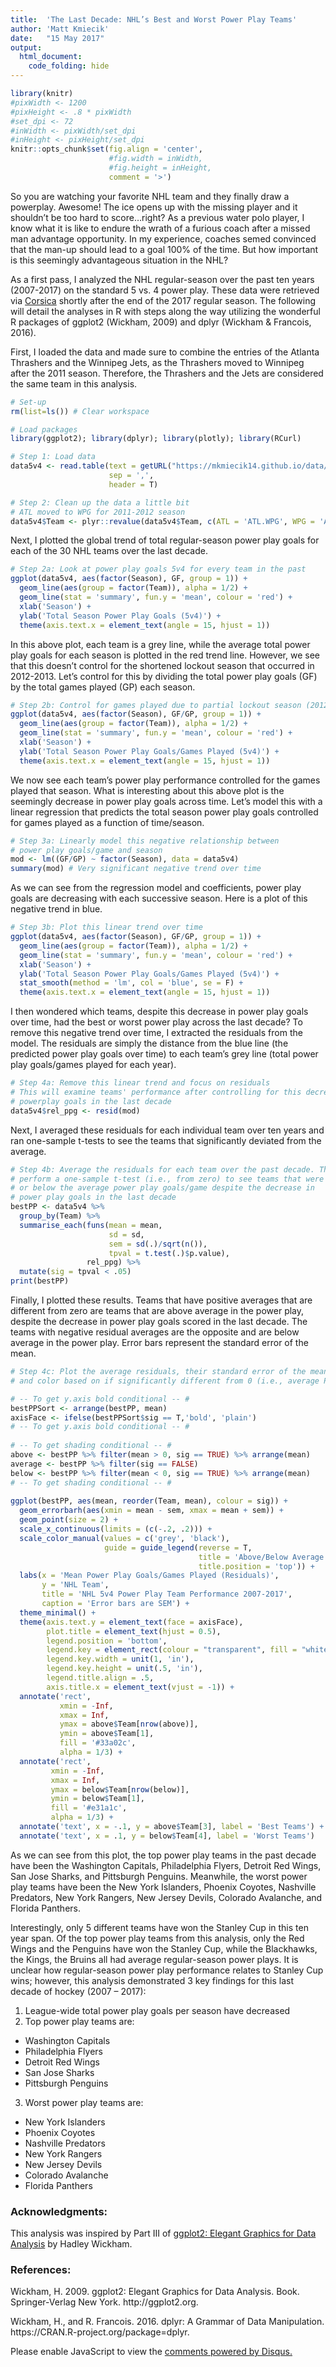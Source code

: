 ```yaml
---
title:  'The Last Decade: NHL’s Best and Worst Power Play Teams'
author: 'Matt Kmiecik'
date:   "15 May 2017"
output: 
  html_document:
    code_folding: hide
---
```


```r
library(knitr)
#pixWidth <- 1200
#pixHeight <- .8 * pixWidth
#set_dpi <- 72
#inWidth <- pixWidth/set_dpi
#inHeight <- pixHeight/set_dpi
knitr::opts_chunk$set(fig.align = 'center', 
                      #fig.width = inWidth, 
                      #fig.height = inHeight,
                      comment = '>')
``` 

So you are watching your favorite NHL team and they finally draw a powerplay. Awesome! The ice opens up with the missing player and it shouldn't be too hard to score...right? As a previous water polo player, I know what it is like to endure the wrath of a furious coach after a missed man advantage opportunity. In my experience, coaches semed convinced that the man-up should lead to a goal 100% of the time. But how important is this seemingly advantageous situation in the NHL?  

As a first pass, I analyzed the NHL regular-season over the past ten years (2007-2017) on the standard 5 vs. 4 power play.  These data were retrieved via [Corsica](http://www.corsica.hockey/teams/) shortly after the end of the 2017 regular season.  The following will detail the analyses in R with steps along the way utilizing the wonderful R packages of ggplot2 (Wickham, 2009) and dplyr (Wickham & Francois, 2016).  

First, I loaded the data and made sure to combine the entries of the Atlanta Thrashers and the Winnipeg Jets, as the Thrashers moved to Winnipeg after the 2011 season. Therefore, the Thrashers and the Jets are considered the same team in this analysis.  

```r
# Set-up
rm(list=ls()) # Clear workspace

# Load packages
library(ggplot2); library(dplyr); library(plotly); library(RCurl)

# Step 1: Load data
data5v4 <- read.table(text = getURL("https://mkmiecik14.github.io/data/corsicaData_5v4.csv"),
                      sep = ',',
                      header = T)

# Step 2: Clean up the data a little bit
# ATL moved to WPG for 2011-2012 season
data5v4$Team <- plyr::revalue(data5v4$Team, c(ATL = 'ATL.WPG', WPG = 'ATL.WPG'))
```

Next, I plotted the global trend of total regular-season power play goals for each of the 30 NHL teams over the last decade.

```r
# Step 2a: Look at power play goals 5v4 for every team in the past 
ggplot(data5v4, aes(factor(Season), GF, group = 1)) +
  geom_line(aes(group = factor(Team)), alpha = 1/2) + 
  geom_line(stat = 'summary', fun.y = 'mean', colour = 'red') +
  xlab('Season') +
  ylab('Total Season Power Play Goals (5v4)') +
  theme(axis.text.x = element_text(angle = 15, hjust = 1))
```

In this above plot, each team is a grey line, while the average total power play goals for each season is plotted in the red trend line.  However, we see that this doesn’t control for the shortened lockout season that occurred in 2012-2013.  Let’s control for this by dividing the total power play goals (GF) by the total games played (GP) each season.

```r
# Step 2b: Control for games played due to partial lockout season (2012-2013)
ggplot(data5v4, aes(factor(Season), GF/GP, group = 1)) +
  geom_line(aes(group = factor(Team)), alpha = 1/2) + 
  geom_line(stat = 'summary', fun.y = 'mean', colour = 'red') +
  xlab('Season') +
  ylab('Total Season Power Play Goals/Games Played (5v4)') +
  theme(axis.text.x = element_text(angle = 15, hjust = 1))
```

We now see each team’s power play performance controlled for the games played that season.  What is interesting about this above plot is the seemingly decrease in power play goals across time.  Let’s model this with a linear regression that predicts the total season power play goals controlled for games played as a function of time/season.
  
```r
# Step 3a: Linearly model this negative relationship between 
# power play goals/game and season
mod <- lm((GF/GP) ~ factor(Season), data = data5v4)
summary(mod) # Very significant negative trend over time
```

As we can see from the regression model and coefficients, power play goals are decreasing with each successive season. Here is a plot of this negative trend in blue.

```r
# Step 3b: Plot this linear trend over time
ggplot(data5v4, aes(factor(Season), GF/GP, group = 1)) +
  geom_line(aes(group = factor(Team)), alpha = 1/2) + 
  geom_line(stat = 'summary', fun.y = 'mean', colour = 'red') +
  xlab('Season') +
  ylab('Total Season Power Play Goals/Games Played (5v4)') +
  stat_smooth(method = 'lm', col = 'blue', se = F) +
  theme(axis.text.x = element_text(angle = 15, hjust = 1))
```

I then wondered which teams, despite this decrease in power play goals over time, had the best or worst power play across the last decade?  To remove this negative trend over time, I extracted the residuals from the model. The residuals are simply the distance from the blue line (the predicted power play goals over time) to each team’s grey line (total power play goals/games played for each year).

```r
# Step 4a: Remove this linear trend and focus on residuals
# This will examine teams' performance after controlling for this decrease in
# powerplay goals in the last decade
data5v4$rel_ppg <- resid(mod)
```

Next, I averaged these residuals for each individual team over ten years and ran one-sample t-tests to see the teams that significantly deviated from the average.  

```r
# Step 4b: Average the residuals for each team over the past decade. Then,
# perform a one-sample t-test (i.e., from zero) to see teams that were above
# or below the average power play goals/game despite the decrease in 
# power play goals in the last decade  
bestPP <- data5v4 %>% 
  group_by(Team) %>% 
  summarise_each(funs(mean = mean,  
                      sd = sd,
                      sem = sd(.)/sqrt(n()),
                      tpval = t.test(.)$p.value),
                 rel_ppg) %>%
  mutate(sig = tpval < .05)
print(bestPP)
```

Finally, I plotted these results. Teams that have positive averages that are different from zero are teams that are above average in the power play, despite the decrease in power play goals scored in the last decade.  The teams with negative residual averages are the opposite and are below average in the power play. Error bars represent the standard error of the mean.

```r
# Step 4c: Plot the average residuals, their standard error of the mean,
# and color based on if significantly different from 0 (i.e., average PPG/Game)

# -- To get y.axis bold conditional -- # 
bestPPSort <- arrange(bestPP, mean)                       
axisFace <- ifelse(bestPPSort$sig == T,'bold', 'plain')
# -- To get y.axis bold conditional -- #
  
# -- To get shading conditional -- #
above <- bestPP %>% filter(mean > 0, sig == TRUE) %>% arrange(mean)
average <- bestPP %>% filter(sig == FALSE)
below <- bestPP %>% filter(mean < 0, sig == TRUE) %>% arrange(mean)
# -- To get shading conditional -- #
  
ggplot(bestPP, aes(mean, reorder(Team, mean), colour = sig)) +
  geom_errorbarh(aes(xmin = mean - sem, xmax = mean + sem)) +
  geom_point(size = 2) +
  scale_x_continuous(limits = (c(-.2, .2))) +
  scale_color_manual(values = c('grey', 'black'),
                     guide = guide_legend(reverse = T,
                                          title = 'Above/Below Average',
                                          title.position = 'top')) +
  labs(x = 'Mean Power Play Goals/Games Played (Residuals)',
       y = 'NHL Team',
       title = 'NHL 5v4 Power Play Team Performance 2007-2017',
       caption = 'Error bars are SEM') +
  theme_minimal() +
  theme(axis.text.y = element_text(face = axisFace),
        plot.title = element_text(hjust = 0.5),
        legend.position = 'bottom',
        legend.key = element_rect(colour = "transparent", fill = "white"),
        legend.key.width = unit(1, 'in'),
        legend.key.height = unit(.5, 'in'),
        legend.title.align = .5,
        axis.title.x = element_text(vjust = -1)) +
  annotate('rect', 
           xmin = -Inf, 
           xmax = Inf, 
           ymax = above$Team[nrow(above)],
           ymin = above$Team[1], 
           fill = '#33a02c', 
           alpha = 1/3) +
  annotate('rect', 
         xmin = -Inf, 
         xmax = Inf, 
         ymax = below$Team[nrow(below)],
         ymin = below$Team[1], 
         fill = '#e31a1c', 
         alpha = 1/3) +
  annotate('text', x = -.1, y = above$Team[3], label = 'Best Teams') +
  annotate('text', x = .1, y = below$Team[4], label = 'Worst Teams')
```

As we can see from this plot, the top power play teams in the past decade have been the Washington Capitals, Philadelphia Flyers, Detroit Red Wings, San Jose Sharks, and Pittsburgh Penguins. Meanwhile, the worst power play teams have been the New York Islanders, Phoenix Coyotes, Nashville Predators, New York Rangers, New Jersey Devils, Colorado Avalanche, and Florida Panthers.  

Interestingly, only 5 different teams have won the Stanley Cup in this ten year span.  Of the top power play teams from this analysis, only the Red Wings and the Penguins have won the Stanley Cup, while the Blackhawks, the Kings, the Bruins all had average regular-season power plays. It is unclear how regular-season power play performance relates to Stanley Cup wins; however, this analysis demonstrated 3 key findings for this last decade of hockey (2007 – 2017):

1. League-wide total power play goals per season have decreased 
2. Top power play teams are:
+ Washington Capitals
+ Philadelphia Flyers
+ Detroit Red Wings
+ San Jose Sharks
+ Pittsburgh Penguins
3. Worst power play teams are:
+ New York Islanders
+ Phoenix Coyotes
+ Nashville Predators
+ New York Rangers
+ New Jersey Devils
+ Colorado Avalanche
+ Florida Panthers  


### Acknowledgments:

This analysis was inspired by Part III of [ggplot2: Elegant Graphics for Data Analysis](https://github.com/hadley/ggplot2-book) by Hadley Wickham.


### References:

Wickham, H. 2009. ggplot2: Elegant Graphics for Data Analysis. Book. Springer-Verlag New York. http://ggplot2.org.

Wickham, H., and R. Francois. 2016. dplyr: A Grammar of Data Manipulation. https://CRAN.R-project.org/package=dplyr.

<!-- disqus START -->

<div id="disqus_thread"></div>
<script>
/**
*  RECOMMENDED CONFIGURATION VARIABLES: EDIT AND UNCOMMENT THE SECTION BELOW TO INSERT DYNAMIC VALUES FROM YOUR PLATFORM OR CMS.
*  LEARN WHY DEFINING THESE VARIABLES IS IMPORTANT: https://disqus.com/admin/universalcode/#configuration-variables*/
/*
var disqus_config = function () {
this.page.url = 'https://mkmiecik14.github.io/post-The-Last-Decade-NHLs-Best-and-Worst-Power-Play-Teams.html';  // Replace PAGE_URL with your page's canonical URL variable
this.page.identifier = 'post-The-Last-Decade-NHLs-Best-and-Worst-Power-Play-Teams'; // Replace PAGE_IDENTIFIER with your page's unique identifier variable
};
*/
(function() { // DON'T EDIT BELOW THIS LINE
var d = document, s = d.createElement('script');
s.src = 'https://mattkmiecik.disqus.com/embed.js';
s.setAttribute('data-timestamp', +new Date());
(d.head || d.body).appendChild(s);
})();
</script>
<noscript>Please enable JavaScript to view the <a href="https://disqus.com/?ref_noscript">comments powered by Disqus.</a></noscript>

<!-- disqus END -->